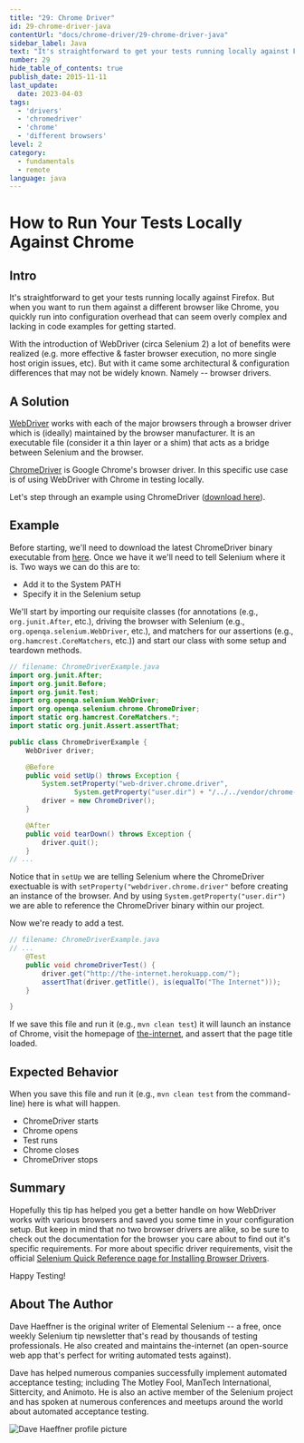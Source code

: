 ```yaml
---
title: "29: Chrome Driver"
id: 29-chrome-driver-java
contentUrl: "docs/chrome-driver/29-chrome-driver-java"
sidebar_label: Java
text: "It's straightforward to get your tests running locally against Firefox. But when you want to run them against a different browser like Chrome, you quickly run into configuration overhead that can seem overly complex and lacking in code examples for getting started."
number: 29
hide_table_of_contents: true
publish_date: 2015-11-11
last_update:
  date: 2023-04-03
tags:
  - 'drivers'
  - 'chromedriver'
  - 'chrome'
  - 'different browsers'
level: 2
category:
  - fundamentals
  - remote
language: java
---
```


# How to Run Your Tests Locally Against Chrome

## Intro

It's straightforward to get your tests running locally against Firefox. But when you want to run them against a different browser like Chrome, you quickly run into configuration overhead that can seem overly complex and lacking in code examples for getting started.

With the introduction of WebDriver (circa Selenium 2) a lot of benefits were realized (e.g. more effective & faster browser execution, no more single host origin issues, etc). But with it came some architectural & configuration differences that may not be widely known. Namely -- browser drivers.

## A Solution

[WebDriver](https://www.selenium.dev/documentation/webdriver/) works with each of the major browsers through a browser driver which is (ideally) maintained by the browser manufacturer. It is an executable file (consider it a thin layer or a shim) that acts as a bridge between Selenium and the browser.

[ChromeDriver](https://chromedriver.chromium.org/downloads) is Google Chrome's browser driver. In this specific use case is of using WebDriver with Chrome in testing locally.

Let's step through an example using ChromeDriver ([download here](https://chromedriver.chromium.org/downloads)).

## Example

Before starting, we'll need to download the latest ChromeDriver binary executable from [here](http://chromedriver.storage.googleapis.com/index.html). Once we have it we'll need to tell Selenium where it is. Two ways we can do this are to:

+ Add it to the System PATH
+ Specify it in the Selenium setup

We'll start by importing our requisite classes (for annotations (e.g., `org.junit.After`, etc.), driving the browser with Selenium (e.g., `org.openqa.selenium.WebDriver`, etc.), and matchers for our assertions (e.g., `org.hamcrest.CoreMatchers`, etc.)) and start our class with some setup and teardown methods.

```java
// filename: ChromeDriverExample.java
import org.junit.After;
import org.junit.Before;
import org.junit.Test;
import org.openqa.selenium.WebDriver;
import org.openqa.selenium.chrome.ChromeDriver;
import static org.hamcrest.CoreMatchers.*;
import static org.junit.Assert.assertThat;

public class ChromeDriverExample {
    WebDriver driver;

    @Before
    public void setUp() throws Exception {
        System.setProperty("web-driver.chrome.driver",
                System.getProperty("user.dir") + "/../../vendor/chrome-driver-2.15/chromedriver_mac32");
        driver = new ChromeDriver();
    }

    @After
    public void tearDown() throws Exception {
        driver.quit();
    }
// ...
```

Notice that in `setUp` we are telling Selenium where the ChromeDriver exectuable is with `setProperty("webdriver.chrome.driver"` before creating an instance of the browser. And by using `System.getProperty("user.dir")` we are able to reference the ChromeDriver binary within our project.

Now we're ready to add a test.

```java
// filename: ChromeDriverExample.java
// ...
    @Test
    public void chromeDriverTest() {
        driver.get("http://the-internet.herokuapp.com/");
        assertThat(driver.getTitle(), is(equalTo("The Internet")));
    }

}
```

If we save this file and run it (e.g., `mvn clean test`) it will launch an instance of Chrome, visit the homepage of [the-internet](http://the-internet.herokuapp.com/), and assert that the page title loaded.

## Expected Behavior

When you save this file and run it (e.g., `mvn clean test` from the command-line) here is what will happen.

+ ChromeDriver starts
+ Chrome opens
+ Test runs
+ Chrome closes
+ ChromeDriver stops

## Summary

Hopefully this tip has helped you get a better handle on how WebDriver works with various browsers and saved you some time in your configuration setup. But keep in mind that no two browser drivers are alike, so be sure to check out the documentation for the browser you care about to find out it's specific requirements. For more about specific driver requirements, visit the official [Selenium Quick Reference page for Installing Browser Drivers](https://www.selenium.dev/documentation/webdriver/getting_started/install_drivers/#quick-reference).

Happy Testing!

## About The Author

Dave Haeffner is the original writer of Elemental Selenium -- a free, once weekly Selenium tip newsletter that's read by thousands of testing professionals. He also created and maintains the-internet (an open-source web app that's perfect for writing automated tests against).

Dave has helped numerous companies successfully implement automated acceptance testing; including The Motley Fool, ManTech International, Sittercity, and Animoto. He is also an active member of the Selenium project and has spoken at numerous conferences and meetups around the world about automated acceptance testing.

![Dave Haeffner profile picture](/img/authors/dave-haeffner.jpeg#author-img 'a title')
